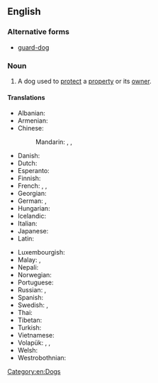 {{also|guard-dog}}
==English==
{{wikipedia}}

===Alternative forms===
* [[guard-dog]]

===Noun===
{{en-noun}}

# A dog used to [[protect]] a [[property]] or its [[owner]].

====Translations====
{{trans-top|dog used to protect a property or its owner}}
* Albanian: {{t-needed|sq}}
* Armenian: {{t-needed|hy}}
* Chinese:
*: Mandarin: {{t+|cmn|看門狗|sc=Hani}}, {{t+|cmn|看门狗|tr=kānméngǒu|sc=Hani}}, {{t+|cmn|看家狗|tr=kānjiāgǒu|sc=Hani}}
* Danish: {{t|da|vagthund|c}}
* Dutch: {{t+|nl|waakhond|m}}
* Esperanto: {{t|eo|gardhundo}}
* Finnish: {{t+|fi|vahtikoira}}
* French: {{t+|fr|mâtin|m}}, {{t+|fr|chien de garde|m}}, {{t|fr|chienne de garde|f}}
* Georgian: {{t-needed|ka}}
* German: {{t+|de|Wachhund|m}}, {{t|de|Wachhündin|f}}
* Hungarian: {{t+|hu|őrkutya}}
* Icelandic: {{t|is|varðhundur|m}}
* Italian: {{t|it|cane da guardia|m}}
* Japanese: {{t+|ja|番犬|tr=ばんけん, banken|sc=Jpan}}
* Latin: {{t|la|canis custos|m}}
{{trans-mid}}
* Luxembourgish: {{t|lb|Wuechthond|m}}
* Malay: {{t|ms|anjing penjaga}}, {{t|ms|anjing pengawal}}
* Nepali: {{t-needed|ne}}
* Norwegian: {{t|no|garvor|m}}
* Portuguese: {{t|pt|cão de guarda|m}}
* Russian: {{t|ru|сторожево́й пёс|m|tr=storoževój pjos}}, {{t|ru|сторожева́я соба́ка|f}}
* Spanish: {{t|es|perro guardián|m}}
* Swedish: {{t|sv|vakthund|c}}, {{t|sv|gårdvar|c}}
* Thai: {{t-needed|th}}
* Tibetan: {{t|bo|འདོག་ཁྱི}}
* Turkish: {{t|tr|bekçi köpeği}}
* Vietnamese: {{t-needed|vi}}
* Volapük: {{qualifier|♂♀}} {{t|vo|galedadog}}, {{qualifier|♂}} {{t|vo|galedahidog}}, {{qualifier|♀}} {{t|vo|galedajidog}}
* Welsh: {{t|cy|gwarchodgi}}
* Westrobothnian: {{t|gmq-bot|gålval|m}}
{{trans-bottom}}

[[Category:en:Dogs]]